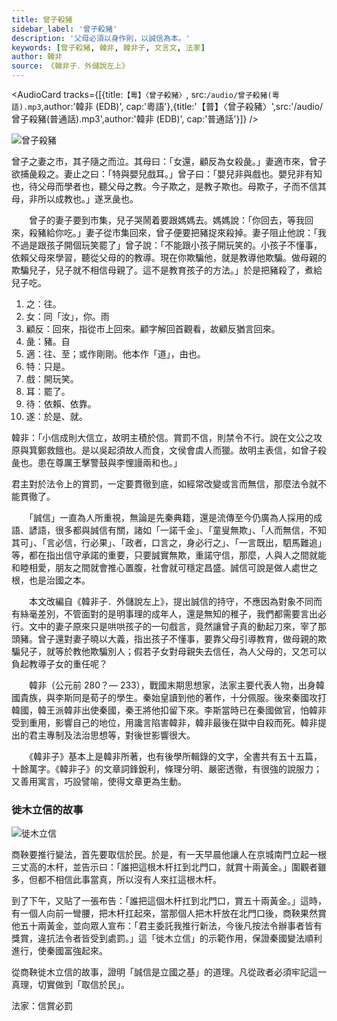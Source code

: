 ```yaml
---
title: 曾子殺豬
sidebar_label: '曾子殺豬'
description: '父母必須以身作則，以誠信為本。'
keywords: [曾子殺豬, 韓非, 韓非子, 文言文, 法家]
author: 韓非
source: 《韓非子．外儲說左上》
---
```


<AudioCard tracks={[{title:`【粵】〈曾子殺豬〉`, src:`/audio/曾子殺豬(粵語).mp3`,author:'韓非 (EDB)', cap:'粵語'},{title:'【普】〈曾子殺豬〉',src:'/audio/曾子殺豬(普通話).mp3',author:'韓非 (EDB)', cap:'普通話'}]} />

![曾子殺豬](/img/S1/曾子殺豬/Cover.jpg)

<MainText>

  <p className="main prose">曾子之妻<Annotate title="往。">之</Annotate>市，其子隨之而泣。其母曰：「<Annotate title="同「汝」，你。粵：[雨]，[jyu5]。">女</Annotate>還，<Annotate title="回來，指從市上回來。顧字解回首觀看，故顧反猶言回來。">顧反</Annotate>為女殺<Annotate title="豬。粵：[自]，[zi6]。">彘</Annotate>。」妻<Annotate title="往、至；或作剛剛。他本作「道」，由也。">適</Annotate>市來，曾子欲捕彘殺之。妻止之曰：「<Annotate title="只是。">特</Annotate>與嬰兒<Annotate title="開玩笑。">戲</Annotate><Annotate title="罷了。">耳</Annotate>。」曾子曰：「嬰兒非與戲也。嬰兒非有知也，<Annotate title="依賴、依靠。">待</Annotate>父母而學者也，聽父母之教。今子欺之，是教子欺也。母欺子，子而不信其母，非所以成教也。」<Annotate title="於是、就。">遂</Annotate>烹彘也。</p>

</MainText>

<Translation>

　　曾子的妻子要到市集，兒子哭鬧着要跟媽媽去。媽媽說：「你回去，等我回來，殺豬給你吃。」妻子從市集回來，曾子便要把豬捉來殺掉。妻子阻止他說：「我不過是跟孩子開個玩笑罷了」曾子說：「不能跟小孩子開玩笑的。小孩子不懂事，依賴父母來學習，聽從父母的的教導。現在你欺騙他，就是教導他欺騙。做母親的欺騙兒子，兒子就不相信母親了。這不是教育孩子的方法。」於是把豬殺了，煮給兒子吃。

</Translation>

<Dictionary>

1. 之：往。
2. 女：同「汝」，你。<Jypt py="jyu5">雨</Jypt>
3. 顧反：回來，指從市上回來。顧字解回首觀看，故顧反猶言回來。
4. 彘：豬。<Jypt py="zi6">自</Jypt>
5. 適：往、至；或作剛剛。他本作「道」，由也。
6. 特：只是。
7. 戲：開玩笑。
8. 耳：罷了。
9. 待：依賴、依靠。
10. 遂：於是、就。

</Dictionary>

<Media>

<Tabs>
  <TabItem value='殺彘教子' default>
    <Youtube id='wjAHoHxxQT8' />
  </TabItem>
  <TabItem value='作者動畫'>
    <Youtube id='ixiEgUnIirU' />
  </TabItem>
  <TabItem value='說人解字'>
    <Youtube id='UUWYMFxht5k' />
  </TabItem>
</Tabs>

</Media>

<Appreciation>

<Note>

韓非：「小信成則大信立，故明主積於信。賞罰不信，則禁令不行。說在文公之攻原與箕鄭救餓也。是以吳起須故人而食，文侯會虞人而獵。故明主表信，如曾子殺彘也。患在尊厲王擊警鼓與李悝謾兩和也。」

君主對於法令上的賞罰，一定要貫徹到底，如經常改變或言而無信，那麼法令就不能貫徹了。

</Note>

　　「誠信」一直為人所重視，無論是先秦典籍，還是流傳至今仍廣為人採用的成語、諺語，很多都與誠信有關，諸如「一諾千金」、「童叟無欺」、「人而無信，不知其可」、「言必信，行必果」、「政者，口言之，身必行之」、「一言既出，駟馬難追」等，都在指出信守承諾的重要，只要誠實無欺，重諾守信，那麼，人與人之間就能和睦相愛，朋友之間就會推心置腹，社會就可穩定昌盛。誠信可說是做人處世之根，也是治國之本。

　　本文改編自《韓非子．外儲說左上》，提出誠信的持守，不應因為對象不同而有絲毫差別，不管面對的是明事理的成年人，還是無知的稚子，我們都需要言出必行。文中的妻子原來只是哄哄孩子的一句戲言，竟然讓曾子真的動起刀來，宰了那頭豬。曾子還對妻子曉以大義，指出孩子不懂事，要靠父母引導教育，做母親的欺騙兒子，就等於教他欺騙別人；假若子女對母親失去信任，為人父母的，又怎可以負起教導子女的重任呢？

</Appreciation>

<Biography>

　　韓非（公元前 280？— 233），戰國末期思想家，法家主要代表人物，出身韓國貴族，與李斯同是荀子的學生。秦始皇讀到他的著作，十分佩服。後來秦國攻打韓國，韓王派韓非出使秦國，秦王將他扣留下來。李斯當時已在秦國做官，怕韓非受到重用，影響自己的地位，用讒言陷害韓非，韓非最後在獄中自殺而死。韓非提出的君主專制及法治思想等，對後世影響很大。

　　《韓非子》基本上是韓非所著，也有後學所輯錄的文字，全書共有五十五篇，十餘萬字。《韓非子》的文章詞鋒銳利，條理分明、嚴密透徹，有很強的說服力；又善用寓言，巧設譬喻，使得文章更為生動。

</Biography>

<Challenges>
  <ChallengeItem>
    <Quiz href="https://docs.google.com/forms/d/1KYmtmGCLrlmhZ6QZGZFWzk-SGVB9etWrkvLo3AcJ1z4/copy" />
    <Solution>
      <QuizAnswers />
    </Solution>
  </ChallengeItem>
</Challenges>

<Extension>

### 徙木立信的故事

<div className="read-around">

![徙木立信](/img/S1/曾子殺豬/徙木立信.jpeg)

商鞅要推行變法，首先要取信於民。於是，有一天早晨他讓人在京城南門立起一根三丈高的木杆，並告示曰：「誰把這根木杆扛到北門口，就賞十兩黃金。」圍觀者雖多，但都不相信此事當真，所以沒有人來扛這根木杆。

到了下午，又貼了一張布告：「誰把這個木杆扛到北門口，賞五十兩黃金。」這時，有一個人向前一彎腰，把木杆扛起來，當那個人把木杆放在北門口後，商鞅果然賞他五十兩黃金，並向眾人宣布：「君主委託我推行新法，今後凡按法令辦事者皆有獎賞，違抗法令者皆受到處罰。」這「徙木立信」的示範作用，保證秦國變法順利進行，使秦國富強起來。

從商鞅徙木立信的故事，證明「誠信是立國之基」的道理。凡從政者必須牢記這一真理，切實做到「取信於民」。

</div>

<Note>法家：信賞必罰</Note>

</Extension>